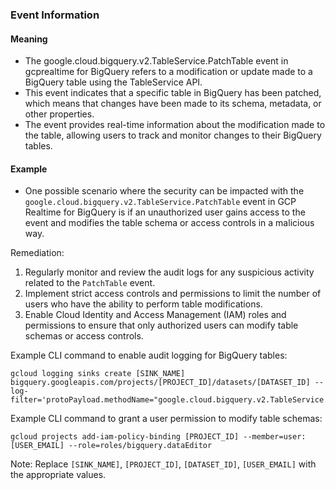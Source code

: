 
### Event Information

#### Meaning

- The google.cloud.bigquery.v2.TableService.PatchTable event in gcprealtime for BigQuery refers to a modification or update made to a BigQuery table using the TableService API.
- This event indicates that a specific table in BigQuery has been patched, which means that changes have been made to its schema, metadata, or other properties.
- The event provides real-time information about the modification made to the table, allowing users to track and monitor changes to their BigQuery tables.

#### Example

- One possible scenario where the security can be impacted with the `google.cloud.bigquery.v2.TableService.PatchTable` event in GCP Realtime for BigQuery is if an unauthorized user gains access to the event and modifies the table schema or access controls in a malicious way.

Remediation:
1. Regularly monitor and review the audit logs for any suspicious activity related to the `PatchTable` event.
2. Implement strict access controls and permissions to limit the number of users who have the ability to perform table modifications.
3. Enable Cloud Identity and Access Management (IAM) roles and permissions to ensure that only authorized users can modify table schemas or access controls.

Example CLI command to enable audit logging for BigQuery tables:
```
gcloud logging sinks create [SINK_NAME] bigquery.googleapis.com/projects/[PROJECT_ID]/datasets/[DATASET_ID] --log-filter='protoPayload.methodName="google.cloud.bigquery.v2.TableService.PatchTable"'
```

Example CLI command to grant a user permission to modify table schemas:
```
gcloud projects add-iam-policy-binding [PROJECT_ID] --member=user:[USER_EMAIL] --role=roles/bigquery.dataEditor
```

Note: Replace `[SINK_NAME]`, `[PROJECT_ID]`, `[DATASET_ID]`, `[USER_EMAIL]` with the appropriate values.

